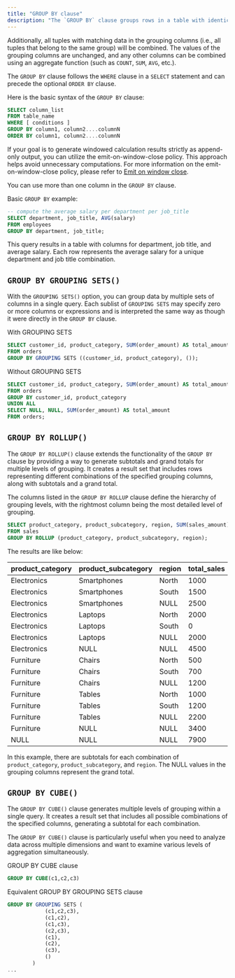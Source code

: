 ```yaml
---
title: "GROUP BY clause"
description: "The `GROUP BY` clause groups rows in a table with identical data, thus eliminating redundancy in the output and aggregates that apply to these groups."
---
```


Additionally, all tuples with matching data in the grouping columns (i.e., all tuples that belong to the same group) will be combined. The values of the grouping columns are unchanged, and any other columns can be combined using an aggregate function (such as `COUNT`, `SUM`, `AVG`, etc.).

The `GROUP BY` clause follows the `WHERE` clause in a `SELECT` statement and can precede the optional `ORDER BY` clause.

Here is the basic syntax of the `GROUP BY` clause:

```sql
SELECT column_list
FROM table_name
WHERE [ conditions ]
GROUP BY column1, column2....columnN
ORDER BY column1, column2....columnN
```

If your goal is to generate windowed calculation results strictly as append-only output, you can utilize the emit-on-window-close policy. This approach helps avoid unnecessary computations. For more information on the emit-on-window-close policy, please refer to [Emit on window close](/processing/emit-on-window-close).

You can use more than one column in the `GROUP BY` clause.

Basic `GROUP BY` example:

```sql
-- compute the average salary per department per job_title
SELECT department, job_title, AVG(salary)
FROM employees
GROUP BY department, job_title;
```

This query results in a table with columns for department, job title, and average salary. Each row represents the average salary for a unique department and job title combination.

## `GROUP BY GROUPING SETS()`

With the `GROUPING SETS()` option, you can group data by multiple sets of columns in a single query. Each sublist of `GROUPING SETS` may specify zero or more columns or expressions and is interpreted the same way as though it were directly in the `GROUP BY` clause.

With GROUPING SETS

```sql
SELECT customer_id, product_category, SUM(order_amount) AS total_amount
FROM orders
GROUP BY GROUPING SETS ((customer_id, product_category), ());
```

Without GROUPING SETS

```sql
SELECT customer_id, product_category, SUM(order_amount) AS total_amount
FROM orders
GROUP BY customer_id, product_category
UNION ALL
SELECT NULL, NULL, SUM(order_amount) AS total_amount
FROM orders;
```

## `GROUP BY ROLLUP()`

The `GROUP BY ROLLUP()` clause extends the functionality of the `GROUP BY` clause by providing a way to generate subtotals and grand totals for multiple levels of grouping. It creates a result set that includes rows representing different combinations of the specified grouping columns, along with subtotals and a grand total.

The columns listed in the `GROUP BY ROLLUP` clause define the hierarchy of grouping levels, with the rightmost column being the most detailed level of grouping.

```sql
SELECT product_category, product_subcategory, region, SUM(sales_amount) AS total_sales
FROM sales
GROUP BY ROLLUP (product_category, product_subcategory, region);
```

The results are like below:

| product\_category | product\_subcategory | region | total\_sales |
| :---------------- | :------------------- | :----- | :----------- |
| Electronics       | Smartphones          | North  | 1000         |
| Electronics       | Smartphones          | South  | 1500         |
| Electronics       | Smartphones          | NULL   | 2500         |
| Electronics       | Laptops              | North  | 2000         |
| Electronics       | Laptops              | South  | 0            |
| Electronics       | Laptops              | NULL   | 2000         |
| Electronics       | NULL                 | NULL   | 4500         |
| Furniture         | Chairs               | North  | 500          |
| Furniture         | Chairs               | South  | 700          |
| Furniture         | Chairs               | NULL   | 1200         |
| Furniture         | Tables               | North  | 1000         |
| Furniture         | Tables               | South  | 1200         |
| Furniture         | Tables               | NULL   | 2200         |
| Furniture         | NULL                 | NULL   | 3400         |
| NULL              | NULL                 | NULL   | 7900         |

In this example, there are subtotals for each combination of `product_category`, `product_subcategory`, and `region`. The NULL values in the grouping columns represent the grand total.

## `GROUP BY CUBE()`

The `GROUP BY CUBE()` clause generates multiple levels of grouping within a single query. It creates a result set that includes all possible combinations of the specified columns, generating a subtotal for each combination.

The `GROUP BY CUBE()` clause is particularly useful when you need to analyze data across multiple dimensions and want to examine various levels of aggregation simultaneously.

GROUP BY CUBE clause

```sql
GROUP BY CUBE(c1,c2,c3)
```

Equivalent GROUP BY GROUPING SETS clause

```sql
GROUP BY GROUPING SETS (
            (c1,c2,c3),
            (c1,c2),
            (c1,c3),
            (c2,c3),
            (c1),
            (c2),
            (c3),
            ()
        )
...
```

